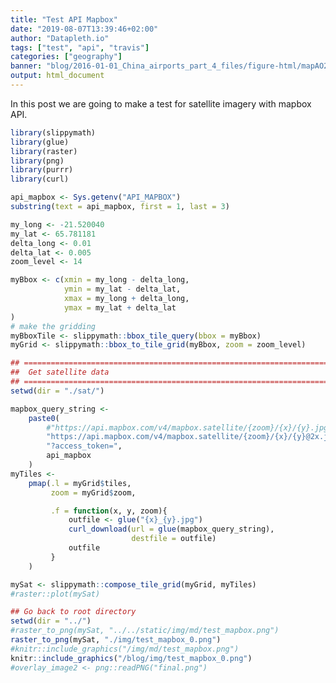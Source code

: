 ```yaml
---
title: "Test API Mapbox"
date: "2019-08-07T13:39:46+02:00"
author: "Datapleth.io"
tags: ["test", "api", "travis"]
categories: ["geography"]
banner: "blog/2016-01-01_China_airports_part_4_files/figure-html/mapAO2-2.png"
output: html_document
---
```



In this post we are going to make a test for satellite imagery with mapbox API.

```r
library(slippymath)
library(glue)
library(raster)
library(png)
library(purrr)
library(curl)
```



```r
api_mapbox <- Sys.getenv("API_MAPBOX")
substring(text = api_mapbox, first = 1, last = 3)

my_long <- -21.520040
my_lat <- 65.781181
delta_long <- 0.01
delta_lat <- 0.005
zoom_level <- 14

myBbox <- c(xmin = my_long - delta_long,
            ymin = my_lat - delta_lat,
            xmax = my_long + delta_long,
            ymax = my_lat + delta_lat
)
# make the gridding
myBboxTile <- slippymath::bbox_tile_query(bbox = myBbox)
myGrid <- slippymath::bbox_to_tile_grid(myBbox, zoom = zoom_level)

```

```r
## =====================================================================
##  Get satellite data
## =====================================================================
setwd(dir = "./sat/")

mapbox_query_string <-
    paste0(
        #"https://api.mapbox.com/v4/mapbox.satellite/{zoom}/{x}/{y}.jpg90",
        "https://api.mapbox.com/v4/mapbox.satellite/{zoom}/{x}/{y}@2x.jpg90",
        "?access_token=",
        api_mapbox
    )
myTiles <-
    pmap(.l = myGrid$tiles,
         zoom = myGrid$zoom,

         .f = function(x, y, zoom){
             outfile <- glue("{x}_{y}.jpg")
             curl_download(url = glue(mapbox_query_string),
                           destfile = outfile)
             outfile
         }
    )

mySat <- slippymath::compose_tile_grid(myGrid, myTiles)
#raster::plot(mySat)

## Go back to root directory
setwd(dir = "../")
#raster_to_png(mySat, "../../static/img/md/test_mapbox.png")
raster_to_png(mySat, "./img/test_mapbox_0.png")
#knitr::include_graphics("/img/md/test_mapbox.png")
knitr::include_graphics("/blog/img/test_mapbox_0.png")
#overlay_image2 <- png::readPNG("final.png")

```

